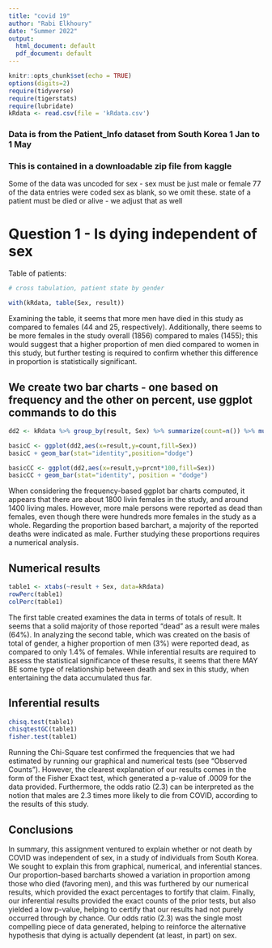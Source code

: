 ```yaml
---
title: "covid 19"
author: "Rabi Elkhoury"
date: "Summer 2022"
output:
  html_document: default
  pdf_document: default
---
```


```r
knitr::opts_chunk$set(echo = TRUE)
options(digits=2)
require(tidyverse)
require(tigerstats)
require(lubridate)
kRdata <- read.csv(file = 'kRdata.csv')
```
### Data is from the Patient_Info dataset from South Korea 1 Jan to 1 May 
### This is contained in a downloadable zip file from kaggle

Some of the data was uncoded for sex - sex must be just male or female
77 of the data entries were coded sex  as blank, so we omit these.
state of a patient must be died or alive - we adjust that as well   
  
# Question 1 - Is dying independent of sex




Table of patients:
```r

# cross tabulation, patient state by gender

with(kRdata, table(Sex, result))

```
Examining the table, it seems that more men have died in this study as compared to females (44 and 25, respectively).  Additionally, there seems to be more females in the study overall (1856) compared to males (1455); this would suggest that a higher proportion of men died compared to women in this study, but further testing is required to confirm whether this difference in proportion is statistically significant.


## We create two bar charts - one based on frequency and the other on percent, use ggplot commands to do this

```r
dd2 <- kRdata %>% group_by(result, Sex) %>% summarize(count=n()) %>% mutate(prcnt=count/sum(count))

basicC <- ggplot(dd2,aes(x=result,y=count,fill=Sex))
basicC + geom_bar(stat="identity",position="dodge")

basicCC <- ggplot(dd2,aes(x=result,y=prcnt*100,fill=Sex)) 
basicCC + geom_bar(stat="identity", position = "dodge")
```

When considering the frequency-based ggplot bar charts computed, it appears that there are about 1800 livin females in the study, and around 1400 living males.  However, more male persons were reported as dead than females, even though there were hundreds more females in the study as a whole.  Regarding the proportion based barchart, a majority of the reported deaths were indicated as male.  Further studying these proportions requires a numerical analysis.  


  
## Numerical results
```r
table1 <- xtabs(~result + Sex, data=kRdata)
rowPerc(table1)
colPerc(table1)
```
The first table created examines the data in terms of totals of result.  It seems that a solid majority of those reported "dead" as a result were males (64%).  In analyzing the second table, which was created on the basis of total of gender, a higher proportion of men (3%) were reported dead, as compared to only 1.4% of females.  While inferential results are required to assess the statistical significance of these results, it seems that there MAY BE some type of relationship between death and sex in this study, when entertaining the data accumulated thus far.



## Inferential results 
```r
chisq.test(table1)
chisqtestGC(table1)
fisher.test(table1)
```

Running the Chi-Square test confirmed the frequencies that we had estimated by running our graphical and numerical tests (see "Observed Counts").  However, the clearest explanation of our results comes in the form of the Fisher Exact test, which generated a p-value of .0009 for the data provided.  Furthermore, the odds ratio (2.3) can be interpreted as the notion that males are 2.3 times more likely to die from COVID, according to the results of this study.


## Conclusions
In summary, this assignment ventured to explain whether or not death by COVID was independent of sex, in a study of individuals from South Korea.  We sought to explain this from graphical, numerical, and inferential stances.  Our proportion-based barcharts showed a variation in proportion among those who died (favoring men), and this was furthered by our numerical results, which provided the exact percentages to fortify that claim.  Finally, our inferential results provided the exact counts of the prior tests, but also yielded a low p-value, helping to certify that our results had not purely occurred through by chance.  Our odds ratio (2.3) was the single most compelling piece of data generated, helping to reinforce the alternative hypothesis that dying is actually dependent (at least, in part) on sex.


